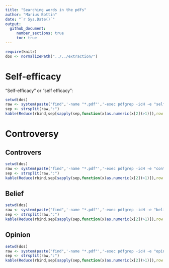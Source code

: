 ```yaml
---
title: "Searching words in the pdfs"
author: "Marius Bottin"
date: "`r Sys.Date()`"
output: 
  github_document:
     number_sections: true
     toc: true
---
```



```r
require(knitr)
dos <- normalizePath("../../extraction/")
```


# Self-efficacy

"Self-efficacy" or "self efficacy":

```r
setwd(dos)
raw <- system(paste("find",'-name "*.pdf"','-exec pdfgrep -icH -e "self[ -]efficacy" {} \\;'),intern = T)
sep <- strsplit(raw,":")
kable(Reduce(rbind,sep[sapply(sep,function(x)as.numeric(x[2])>1)]),row.names = NA)
```


# Controversy

## Controvers

```r
setwd(dos)
raw <- system(paste("find",'-name "*.pdf"','-exec pdfgrep -icH -e "controvers" {} \\;'),intern = T)
sep <- strsplit(raw,":")
kable(Reduce(rbind,sep[sapply(sep,function(x)as.numeric(x[2])>1)]),row.names = NA)
```


## Belief

```r
setwd(dos)
raw <- system(paste("find",'-name "*.pdf"','-exec pdfgrep -icH -e "belief" {} \\;'),intern = T)
sep <- strsplit(raw,":")
kable(Reduce(rbind,sep[sapply(sep,function(x)as.numeric(x[2])>1)]),row.names = NA)
```

## Opinion

```r
setwd(dos)
raw <- system(paste("find",'-name "*.pdf"','-exec pdfgrep -icH -e "opinion" {} \\;'),intern = T)
sep <- strsplit(raw,":")
kable(Reduce(rbind,sep[sapply(sep,function(x)as.numeric(x[2])>1)]),row.names = NA)
```


